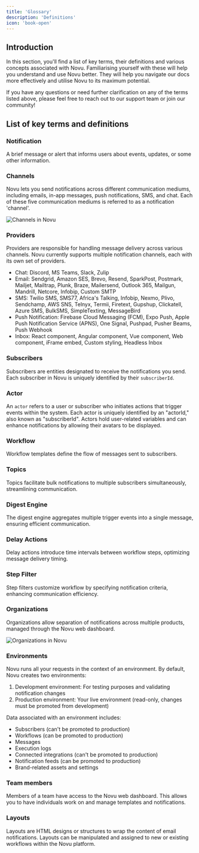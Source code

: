 ```yaml
---
title: 'Glossary'
description: 'Definitions'
icon: 'book-open'
---
```


## Introduction

In this section, you'll find a list of key terms, their definitions and various concepts associated with Novu. Familiarising yourself with these will help you understand and use Novu better. They will help you navigate our docs more effectively and utilise Novu to its maximum potential.

If you have any questions or need further clarification on any of the terms listed above, please feel free to reach out to our support team or join our community!

## List of key terms and definitions

### Notification

A brief message or alert that informs users about events, updates, or some other information.

### Channels

Novu lets you send notifications across different communication mediums, including emails, in-app messages, push notifications, SMS, and chat. Each of these five communication mediums is referred to as a notification 'channel'.

<img src="/images/channels.gif" alt="Channels in Novu" />

### Providers

Providers are responsible for handling message delivery across various channels. Novu currently supports multiple notification channels, each with its own set of providers.

- Chat: Discord, MS Teams, Slack, Zulip
- Email: Sendgrid, Amazon SES, Brevo, Resend, SparkPost, Postmark, Mailjet, Mailtrap, Plunk, Braze, Mailersend, Outlook 365, Mailgun, Mandrill, Netcore, Infobip, Custom SMTP
- SMS: Twilio SMS, SMS77, Africa's Talking, Infobip, Nexmo, Plivo, Sendchamp, AWS SNS, Telnyx, Termii, Firetext, Gupshup, Clickatell, Azure SMS, BulkSMS, SimpleTexting, MessageBird
- Push Notification: Firebase Cloud Messaging (FCM), Expo Push, Apple Push Notification Service (APNS), One Signal, Pushpad, Pusher Beams, Push Webhook
- Inbox: React component, Angular component, Vue component, Web component, iFrame embed, Custom styling, Headless Inbox

### Subscribers

Subscribers are entities designated to receive the notifications you send. Each subscriber in Novu is uniquely identified by their `subscriberId`.

### Actor

An `actor` refers to a user or subscriber who initiates actions that trigger events within the system. Each actor is uniquely identified by an "actorId," also known as "subscriberId". Actors hold user-related variables and can enhance notifications by allowing their avatars to be displayed.

### Workflow

Workflow templates define the flow of messages sent to subscribers.

### Topics

Topics facilitate bulk notifications to multiple subscribers simultaneously, streamlining communication.

### Digest Engine

The digest engine aggregates multiple trigger events into a single message, ensuring efficient communication.

### Delay Actions

Delay actions introduce time intervals between workflow steps, optimizing message delivery timing.

### Step Filter

Step filters customize workflow by specifying notification criteria, enhancing communication efficiency.

### Organizations

Organizations allow separation of notifications across multiple products, managed through the Novu web dashboard.

<img src="/images/org.gif" alt="Organizations in Novu" />

### Environments

Novu runs all your requests in the context of an environment. By default, Novu creates two environments:

1. Development environment: For testing purposes and validating notification changes
2. Production environment: Your live environment (read-only, changes must be promoted from development)

Data associated with an environment includes:

- Subscribers (can't be promoted to production)
- Workflows (can be promoted to production)
- Messages
- Execution logs
- Connected integrations (can't be promoted to production)
- Notification feeds (can be promoted to production)
- Brand-related assets and settings

### Team members

Members of a team have access to the Novu web dashboard. This allows you to have individuals work on and manage templates and notifications.

### Layouts

Layouts are HTML designs or structures to wrap the content of email notifications. Layouts can be manipulated and assigned to new or existing workflows within the Novu platform.
